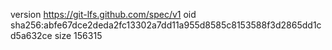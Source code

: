 version https://git-lfs.github.com/spec/v1
oid sha256:abfe67dce2deda2fc13302a7dd11a955d8585c8153588f3d2865dd1cd5a632ce
size 156315
